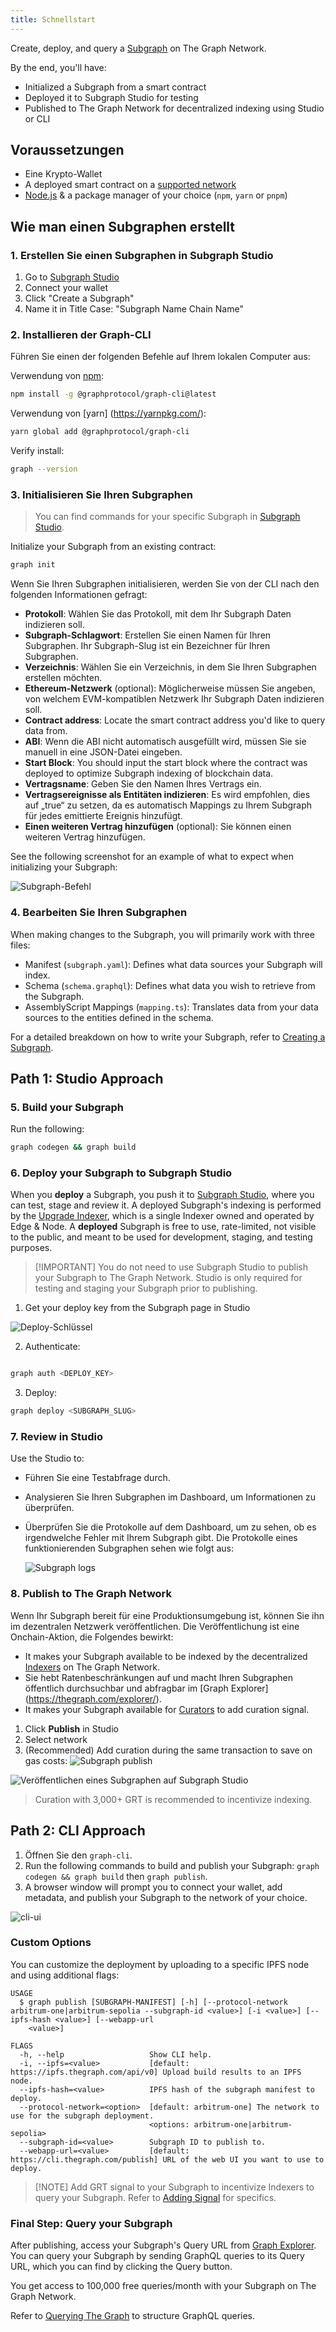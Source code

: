 ```yaml
---
title: Schnellstart
---
```


Create, deploy, and query a [Subgraph](/subgraphs/developing/developer-faq/#1-what-is-a-subgraph) on The Graph Network.

By the end, you'll have:

- Initialized a Subgraph from a smart contract
- Deployed it to Subgraph Studio for testing
- Published to The Graph Network for decentralized indexing using Studio or CLI

## Voraussetzungen

- Eine Krypto-Wallet
- A deployed smart contract on a [supported network](/supported-networks/)
- [Node.js](https://nodejs.org/) & a package manager of your choice (`npm`, `yarn` or `pnpm`)

## Wie man einen Subgraphen erstellt

### 1. Erstellen Sie einen Subgraphen in Subgraph Studio

1. Go to [Subgraph Studio](https://thegraph.com/studio/)
2. Connect your wallet
3. Click "Create a Subgraph"
4. Name it in Title Case: "Subgraph Name Chain Name"

### 2. Installieren der Graph-CLI

Führen Sie einen der folgenden Befehle auf Ihrem lokalen Computer aus:

Verwendung von [npm](https://www.npmjs.com/):

```sh
npm install -g @graphprotocol/graph-cli@latest
```

Verwendung von [yarn] (https://yarnpkg.com/):

```sh
yarn global add @graphprotocol/graph-cli
```

Verify install:

```sh
graph --version
```

### 3. Initialisieren Sie Ihren Subgraphen

> You can find commands for your specific Subgraph in [Subgraph Studio](https://thegraph.com/studio/).

Initialize your Subgraph from an existing contract:

```sh
graph init
```

Wenn Sie Ihren Subgraphen initialisieren, werden Sie von der CLI nach den folgenden Informationen gefragt:

- **Protokoll**: Wählen Sie das Protokoll, mit dem Ihr Subgraph Daten indizieren soll.
- **Subgraph-Schlagwort**: Erstellen Sie einen Namen für Ihren Subgraphen. Ihr Subgraph-Slug ist ein Bezeichner für Ihren Subgraphen.
- **Verzeichnis**: Wählen Sie ein Verzeichnis, in dem Sie Ihren Subgraphen erstellen möchten.
- **Ethereum-Netzwerk** (optional): Möglicherweise müssen Sie angeben, von welchem EVM-kompatiblen Netzwerk Ihr Subgraph Daten indizieren soll.
- **Contract address**: Locate the smart contract address you'd like to query data from.
- **ABI**: Wenn die ABI nicht automatisch ausgefüllt wird, müssen Sie sie manuell in eine JSON-Datei eingeben.
- **Start Block**: You should input the start block where the contract was deployed to optimize Subgraph indexing of blockchain data.
- **Vertragsname**: Geben Sie den Namen Ihres Vertrags ein.
- **Vertragsereignisse als Entitäten indizieren**: Es wird empfohlen, dies auf „true“ zu setzen, da es automatisch Mappings zu Ihrem Subgraph für jedes emittierte Ereignis hinzufügt.
- **Einen weiteren Vertrag hinzufügen** (optional): Sie können einen weiteren Vertrag hinzufügen.

See the following screenshot for an example of what to expect when initializing your Subgraph:

![Subgraph-Befehl](/img/CLI-Example.png)

### 4. Bearbeiten Sie Ihren Subgraphen

When making changes to the Subgraph, you will primarily work with three files:

- Manifest (`subgraph.yaml`): Defines what data sources your Subgraph will index.
- Schema (`schema.graphql`): Defines what data you wish to retrieve from the Subgraph.
- AssemblyScript Mappings (`mapping.ts`): Translates data from your data sources to the entities defined in the schema.

For a detailed breakdown on how to write your Subgraph, refer to [Creating a Subgraph](/subgraphs/developing/creating/starting-your-subgraph/).

## Path 1: Studio Approach

### 5. Build your Subgraph

Run the following:

```sh
graph codegen && graph build
```

### 6. Deploy your Subgraph to Subgraph Studio

When you **deploy** a Subgraph, you push it to [Subgraph Studio](https://thegraph.com/studio/), where you can test, stage and review it. A deployed Subgraph's indexing is performed by the [Upgrade Indexer](https://thegraph.com/blog/upgrade-indexer/), which is a single Indexer owned and operated by Edge & Node. A **deployed** Subgraph is free to use, rate-limited, not visible to the public, and meant to be used for development, staging, and testing purposes.

> [!IMPORTANT] You do not need to use Subgraph Studio to publish your Subgraph to The Graph Network. Studio is only required for testing and staging your Subgraph prior to publishing.

1. Get your deploy key from the Subgraph page in Studio

![ Deploy-Schlüssel](/img/subgraph-studio-deploy-key.jpg)

2. Authenticate:

```sh

graph auth <DEPLOY_KEY>
```

3. Deploy:

```sh
graph deploy <SUBGRAPH_SLUG>
```

### 7. Review in Studio

Use the Studio to:

- Führen Sie eine Testabfrage durch.
- Analysieren Sie Ihren Subgraphen im Dashboard, um Informationen zu überprüfen.
- Überprüfen Sie die Protokolle auf dem Dashboard, um zu sehen, ob es irgendwelche Fehler mit Ihrem Subgraph gibt. Die Protokolle eines funktionierenden Subgraphen sehen wie folgt aus:

  ![Subgraph logs](/img/subgraph-logs-image.png)

### 8. Publish to The Graph Network

Wenn Ihr Subgraph bereit für eine Produktionsumgebung ist, können Sie ihn im dezentralen Netzwerk veröffentlichen. Die Veröffentlichung ist eine Onchain-Aktion, die Folgendes bewirkt:

- It makes your Subgraph available to be indexed by the decentralized [Indexers](/indexing/overview/) on The Graph Network.
- Sie hebt Ratenbeschränkungen auf und macht Ihren Subgraphen öffentlich durchsuchbar und abfragbar im [Graph Explorer] (https://thegraph.com/explorer/).
- It makes your Subgraph available for [Curators](/resources/roles/curating/) to add curation signal.

1. Click **Publish** in Studio
2. Select network
3. (Recommended) Add curation during the same transaction to save on gas costs: ![Subgraph publish](/img/studio-publish-modal.png)

![Veröffentlichen eines Subgraphen auf Subgraph Studio](/img/publish-sub-transfer.png)

> Curation with 3,000+ GRT is recommended to incentivize indexing.

## Path 2: CLI Approach

1. Öffnen Sie den `graph-cli`.
2. Run the following commands to build and publish your Subgraph: `graph codegen && graph build` then `graph publish`.
3. A browser window will prompt you to connect your wallet, add metadata, and publish your Subgraph to the network of your choice.

![cli-ui](/img/cli-ui.png)

### Custom Options

You can customize the deployment by uploading to a specific IPFS node and using additional flags:

```
USAGE
  $ graph publish [SUBGRAPH-MANIFEST] [-h] [--protocol-network arbitrum-one|arbitrum-sepolia --subgraph-id <value>] [-i <value>] [--ipfs-hash <value>] [--webapp-url
    <value>]

FLAGS
  -h, --help                   Show CLI help.
  -i, --ipfs=<value>           [default: https://ipfs.thegraph.com/api/v0] Upload build results to an IPFS node.
  --ipfs-hash=<value>          IPFS hash of the subgraph manifest to deploy.
  --protocol-network=<option>  [default: arbitrum-one] The network to use for the subgraph deployment.
                               <options: arbitrum-one|arbitrum-sepolia>
  --subgraph-id=<value>        Subgraph ID to publish to.
  --webapp-url=<value>         [default: https://cli.thegraph.com/publish] URL of the web UI you want to use to deploy.

```

> [!NOTE] Add GRT signal to your Subgraph to incentivize Indexers to query your Subgraph. Refer to [Adding Signal](developing/publishing/publishing-a-subgraph/#adding-signal-to-your-subgraph) for specifics.

### Final Step: Query your Subgraph

After publishing, access your Subgraph's Query URL from [Graph Explorer](https://thegraph.com/explorer/). You can query your Subgraph by sending GraphQL queries to its Query URL, which you can find by clicking the Query button.

You get access to 100,000 free queries/month with your Subgraph on The Graph Network.

Refer to [Querying The Graph](/subgraphs/querying/introduction/) to structure GraphQL queries.
